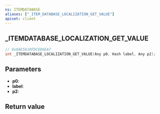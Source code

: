 ```yaml
---
ns: ITEMDATABASE
aliases: ["_ITEM_DATABASE_LOCALIZATION_GET_VALUE"]
apiset: client
---
```

## _ITEMDATABASE_LOCALIZATION_GET_VALUE

```c
// 0x9AE5610FDCED6EA7
int _ITEMDATABASE_LOCALIZATION_GET_VALUE(Any p0, Hash label, Any p2);
```


## Parameters
* **p0**:
* **label**:
* **p2**:

## Return value